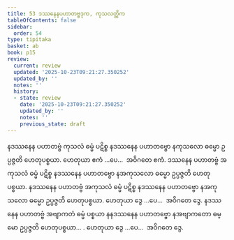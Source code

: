 ```yaml
---
title: 53 ဒဿနေနပဟာတဗ္ဗဒုက, ကုသလတ္တိက
tableOfContents: false
sidebar:
  order: 54
type: tipitaka
basket: ab
book: p15
review:
  current: review
  updated: '2025-10-23T09:21:27.350252'
  updated_by: ''
  notes: ''
  history:
  - state: review
    date: '2025-10-23T09:21:27.350252'
    updated_by: ''
    notes: ''
    previous_state: draft
---
```



<ReviewStatus review={frontmatter.review} showDetails={true} />

<HypothesisAnnotation frontmatter={frontmatter} />

<DynamicBreadcrumb />

<Division number="62" book="p15" e="ch" v="40" p="232">

<Paragraph number="174" book="p15">
နဒဿနေန ပဟာတဗ္ဗံ ကုသလံ ဓမ္မံ ပဋိစ္စ နဒဿနေန ပဟာတဗ္ဗော နကုသလော ဓမ္မော ဥပ္ပဇ္ဇတိ ဟေတုပစ္စယာ. ဟေတုယာ ဧကံ …ပေ…  အဝိဂတေ ဧကံ.
</Paragraph>

<Paragraph number="175" book="p15">
ဒဿနေန ပဟာတဗ္ဗံ အကုသလံ ဓမ္မံ ပဋိစ္စ နဒဿနေန ပဟာတဗ္ဗော နအကုသလော ဓမ္မော ဥပ္ပဇ္ဇတိ ဟေတုပစ္စယာ. နဒဿနေန ပဟာတဗ္ဗံ အကုသလံ ဓမ္မံ ပဋိစ္စ နဒဿနေန ပဟာတဗ္ဗော နအကုသလော ဓမ္မော ဥပ္ပဇ္ဇတိ ဟေတုပစ္စယာ. ဟေတုယာ ဒွေ …ပေ…  အဝိဂတေ ဒွေ.
</Paragraph>

<Paragraph number="176" book="p15">
နဒဿနေန ပဟာတဗ္ဗံ အဗျာကတံ ဓမ္မံ ပစ္စယာ နနဒဿနေန ပဟာတဗ္ဗော နအဗျာကတော ဓမ္မော ဥပ္ပဇ္ဇတိ ဟေတုပစ္စယာ… . ဟေတုယာ ဒွေ …ပေ…  အဝိဂတေ ဒွေ.
</Paragraph>
</Division>